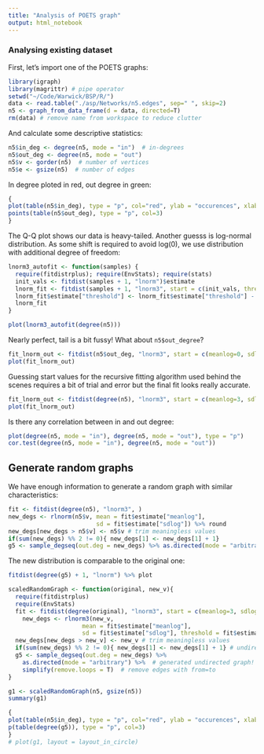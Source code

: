 ```yaml
---
title: "Analysis of POETS graph"
output: html_notebook
---
```


### Analysing existing dataset
First, let's import one of the POETS graphs:
```r
library(igraph)
library(magrittr) # pipe operator
setwd("~/Code/Warwick/BSP/R/")
data <- read.table("./asp/Networks/n5.edges", sep=" ", skip=2)
n5 <- graph_from_data_frame(d = data, directed=T)
rm(data) # remove name from workspace to reduce clutter
```

And calculate some descriptive statistics:
```r
n5$in_deg <- degree(n5, mode = "in")  # in-degrees
n5$out_deg <- degree(n5, mode = "out")
n5$v <- gorder(n5)  # number of vertices
n5$e <- gsize(n5)  # number of edges
```
In degree ploted in red, out degree in green:
```r
{
plot(table(n5$in_deg), type = "p", col="red", ylab = "occurences", xlab = "degree")
points(table(n5$out_deg), type = "p", col=3)
}
```
The Q-Q plot shows our data is heavy-tailed. Another guesss is log-normal distribution. As some shift is required to avoid log(0), we use distribution with additional degree of freedom:
```r
lnorm3_autofit <- function(samples) {
  require(fitdistrplus); require(EnvStats); require(stats)
  init_vals <- fitdist(samples + 1, "lnorm")$estimate
  lnorm_fit <- fitdist(samples + 1, "lnorm3", start = c(init_vals, threshold=0))
  lnorm_fit$estimate["threshold"] <- lnorm_fit$estimate["threshold"] - 1
  lnorm_fit
}
```

```r
plot(lnorm3_autofit(degree(n5)))
```
Nearly perfect, tail is a bit fussy! What about `n5$out_degree`?
```r
fit_lnorm_out <- fitdist(n5$out_deg, "lnorm3", start = c(meanlog=0, sdlog=5, threshold=10))
plot(fit_lnorm_out)
```
Guessing start values for the recursive fitting algorithm used behind the scenes requires a bit of trial and error but the final fit looks really accurate.

```r
fit_lnorm_out <- fitdist(degree(n5), "lnorm3", start = c(meanlog=3, sdlog=0.1, threshold=-10))
plot(fit_lnorm_out)
```

Is there any correlation between in and out degree:
```r
plot(degree(n5, mode = "in"), degree(n5, mode = "out"), type = "p")
cor.test(degree(n5, mode = "in"), degree(n5, mode = "out"))
```

## Generate random graphs
We have enough information to generate a random graph with similar characteristics:
```r
fit <- fitdist(degree(n5), "lnorm3", )
new_degs <- rlnorm(n5$v, mean = fit$estimate["meanlog"],
                         sd = fit$estimate["sdlog"]) %>% round
new_degs[new_degs > n5$v] <- n5$v # trim meaningless values
if(sum(new_degs) %% 2 != 0){ new_degs[1] <- new_degs[1] + 1}
g5 <- sample_degseq(out.deg = new_degs) %>% as.directed(mode = "arbitrary") # generated undirected graph! Fix?
```

The new distribution is comparable to the original one:
```r
fitdist(degree(g5) + 1, "lnorm") %>% plot
```

```r
scaledRandomGraph <- function(original, new_v){
  require(fitdistrplus)
  require(EnvStats)
  fit <- fitdist(degree(original), "lnorm3", start = c(meanlog=3, sdlog=0.1, threshold=-10))
    new_degs <- rlnorm3(new_v,
                     mean = fit$estimate["meanlog"],
                     sd = fit$estimate["sdlog"], threshold = fit$estimate["threshold"]) %>% round
  new_degs[new_degs > new_v] <- new_v # trim meaningless values
  if(sum(new_degs) %% 2 != 0){ new_degs[1] <- new_degs[1] + 1} # undirected graph must have even sum of orders
  g5 <- sample_degseq(out.deg = new_degs) %>%
    as.directed(mode = "arbitrary") %>%  # generated undirected graph! Fix?
    simplify(remove.loops = T)  # remove edges with from=to
}
```

```r
g1 <- scaledRandomGraph(n5, gsize(n5))
summary(g1)
```

```r
{
plot(table(n5$in_deg), type = "p", col="red", ylab = "occurences", xlab = "degree")
p(table(degree(g5)), type = "p", col=3)
}
# plot(g1, layout = layout_in_circle)
```


